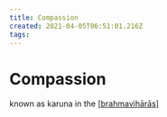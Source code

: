 ```yaml
---
title: Compassion
created: 2021-04-05T06:51:01.216Z
tags:
---
```


# Compassion

known as karuna in the [[brahmavihārās]]

[//begin]: # 'Autogenerated link references for markdown compatibility'
[brahmavihārās]: ../forget/brahmavihārās 'Brahmavihārās'
[//end]: # 'Autogenerated link references'
